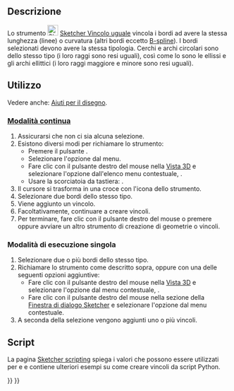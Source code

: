 <languages/>

{{Docnav/it
|[[Sketcher_ConstrainTangent/it|Tangente]]
|[[Sketcher_ConstrainSymmetric/it|Simmetrico]]
|[[Sketcher_Workbench/it|Sketcher]]
|IconL=Sketcher_ConstrainTangent.svg
|IconR=Sketcher_ConstrainSymmetric.svg
|IconC=Workbench_Sketcher.svg
}}

{{GuiCommand/it
|Name=Sketcher ConstrainEqual
|Name/it=Sketcher Vincolo uguale
|MenuLocation=Schizzo → Vincoli Sketcher → Vincolo uguale
|Workbenches=[[Sketcher_Workbench/it|Sketcher]]
|Shortcut={{KEY|E}}
|SeeAlso=
}}

<span id="Description"></span>
==Descrizione==

Lo strumento [[Image:Sketcher_ConstrainEqual.svg|24px]] [[Sketcher_ConstrainEqual|Sketcher Vincolo uguale]] vincola i bordi ad avere la stessa lunghezza (linee) o curvatura (altri bordi eccetto [[Sketcher_CreateBSpline/it|B-spline]]). I bordi selezionati devono avere la stessa tipologia. Cerchi e archi circolari sono dello stesso tipo (i loro raggi sono resi uguali), così come lo sono le ellissi e gli archi ellittici (i loro raggi maggiore e minore sono resi uguali).

<span id="Usage"></span>
==Utilizzo==

Vedere anche: [[Sketcher_Workbench/it#Drawing_aids|Aiuti per il disegno]].

<span id="Continue_mode"></span>
===[[Sketcher_Workbench/it#Continue_modes|Modalità continua]]===

# Assicurarsi che non ci sia alcuna selezione.
# Esistono diversi modi per richiamare lo strumento:
#* Premere il pulsante {{Button|[[Image:Sketcher_ConstrainEqual.svg|16px]] [[Sketcher_ConstrainEqual/it|Vincolo uguale]]}}.
#* Selezionare l'opzione {{MenuCommand|Schizzo → Vincoli Sketcher → [[Image:Sketcher_ConstrainEqual.svg|16px]] Vincolo uguale}} dal menu.
#* Fare clic con il pulsante destro del mouse nella [[3D_view/it|Vista 3D]] e selezionare l'opzione {{MenuCommand|Vincolo → [[Image:Sketcher_ConstrainEqual.svg|16px]] Vincolo uguale}} dall'elenco menu contestuale, {{Version/it|1.0}}.
#* Usare la scorciatoia da tastiera: {{KEY|E}}.
# Il cursore si trasforma in una croce con l'icona dello strumento.
# Selezionare due bordi dello stesso tipo.
# Viene aggiunto un vincolo.
# Facoltativamente, continuare a creare vincoli.
# Per terminare, fare clic con il pulsante destro del mouse o premere {{KEY|Esc}} oppure avviare un altro strumento di creazione di geometrie o vincoli.

<span id="Run-once_mode"></span>
===Modalità di esecuzione singola===

# Selezionare due o più bordi dello stesso tipo.
# Richiamare lo strumento come descritto sopra, oppure con una delle seguenti opzioni aggiuntive:
#* Fare clic con il pulsante destro del mouse nella [[3D_View/it|Vista 3D]] e selezionare l'opzione {{MenuCommand|[[Image:Sketcher_ConstrainEqual.svg|16px]] Vincolo uguale}} dal menu contestuale, {{Version/it|1.0}}.
#* Fare clic con il pulsante destro del mouse nella sezione {{MenuCommand|Elementi}} della [[Sketcher_Dialog|Finestra di dialogo Sketcher]] e selezionare l'opzione {{MenuCommand|[[Image:Sketcher_ConstrainEqual.svg|16px]] Uguale lunghezza}} dal menu contestuale.
# A seconda della selezione vengono aggiunti uno o più vincoli.

<span id="Scripting"></span>
== Script ==

{{Code|code=Sketch.addConstraint(Sketcher.Constraint('Equal', Edge1, Edge2))}}

La pagina [[Sketcher_scripting/it|Sketcher scripting]] spiega i valori che possono essere utilizzati per {{incode|Edge1}} e {{incode|Edge2}} e contiene ulteriori esempi su come creare vincoli da script Python.


{{Docnav/it
|[[Sketcher_ConstrainTangent/it|Tangente]]
|[[Sketcher_ConstrainSymmetric/it|Simmetrico]]
|[[Sketcher_Workbench/it|Sketcher]]
|IconL=Sketcher_ConstrainTangent.svg
|IconR=Sketcher_ConstrainSymmetric.svg
|IconC=Workbench_Sketcher.svg
}}

{{Sketcher_Tools_navi{{#translation:}}}}
{{Userdocnavi{{#translation:}}}}